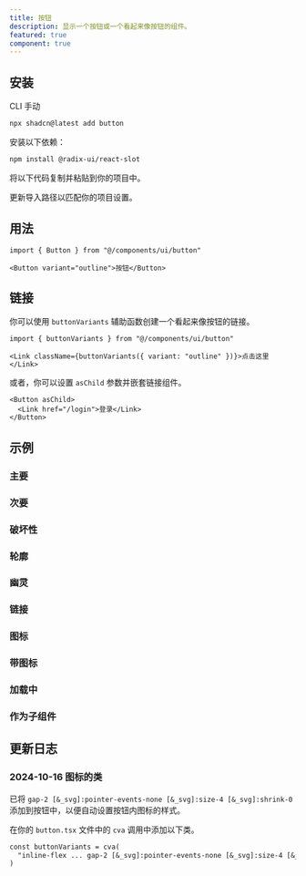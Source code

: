 ```yaml
---
title: 按钮
description: 显示一个按钮或一个看起来像按钮的组件。
featured: true
component: true
---
```


<ComponentPreview name="button-demo" description="一个按钮" />

## 安装

<CodeTabs>

<TabsList>
  <TabsTrigger value="cli">CLI</TabsTrigger>
  <TabsTrigger value="manual">手动</TabsTrigger>
</TabsList>
<TabsContent value="cli">

```bash
npx shadcn@latest add button
```

</TabsContent>

<TabsContent value="manual">

<Steps>

<Step>安装以下依赖：</Step>

```bash
npm install @radix-ui/react-slot
```

<Step>将以下代码复制并粘贴到你的项目中。</Step>

<ComponentSource name="button" />

<Step>更新导入路径以匹配你的项目设置。</Step>

</Steps>

</TabsContent>

</CodeTabs>

## 用法

```tsx
import { Button } from "@/components/ui/button"
```

```tsx
<Button variant="outline">按钮</Button>
```

## 链接

你可以使用 `buttonVariants` 辅助函数创建一个看起来像按钮的链接。

```tsx
import { buttonVariants } from "@/components/ui/button"
```

```tsx
<Link className={buttonVariants({ variant: "outline" })}>点击这里</Link>
```

或者，你可以设置 `asChild` 参数并嵌套链接组件。

```tsx
<Button asChild>
  <Link href="/login">登录</Link>
</Button>
```

## 示例

### 主要

<ComponentPreview name="button-demo" description="一个主要按钮" />

### 次要

<ComponentPreview name="button-secondary" description="一个次要按钮" />

### 破坏性

<ComponentPreview
  name="button-destructive"
  description="一个破坏性按钮"
/>

### 轮廓

<ComponentPreview
  name="button-outline"
  description="一个使用轮廓变体的按钮."
/>

### 幽灵

<ComponentPreview
  name="button-ghost"
  description="一个使用幽灵变体的按钮"
/>

### 链接

<ComponentPreview
  name="button-link"
  description="一个使用链接变体的按钮."
/>

### 图标

<ComponentPreview name="button-icon" description="一个图标按钮" />

### 带图标

<ComponentPreview name="button-with-icon" description="一个带图标的按钮" />

### 加载中

<ComponentPreview
  name="button-loading"
  description="一个具有加载状态的按钮."
/>

### 作为子组件

<ComponentPreview
  name="button-as-child"
  description="一个包装自定义链接组件的按钮"
/>

## 更新日志

### 2024-10-16 图标的类

已将 `gap-2 [&_svg]:pointer-events-none [&_svg]:size-4 [&_svg]:shrink-0` 添加到按钮中，以便自动设置按钮内图标的样式。

在你的 `button.tsx` 文件中的 `cva` 调用中添加以下类。

```diff showLineNumbers title="button.tsx"
const buttonVariants = cva(
  "inline-flex ... gap-2 [&_svg]:pointer-events-none [&_svg]:size-4 [&_svg]:shrink-0"
)
```